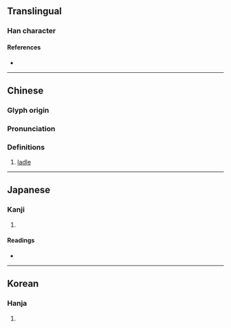 {{character info/new}}
==Translingual==

===Han character===
{{Han char|rn=75|rad=木|as=05|sn=9|four=56900|canj=DWC|ids=⿰木四}}

====References====
* {{Han ref|kx=0521.080|dkj=14666|dj=0909.050|hdz=21184.040|uh=67F6|ud=26614|bh=CF4E|bd=53070}}

----

==Chinese==
{{zh-forms}}

===Glyph origin===
{{Han etym}}

===Pronunciation===
{{zh-pron
|m=sì
|c=si3
|mc=y
|oc=y
|ma=
|cat=n
}}

===Definitions===
{{zh-hanzi}}

# [[ladle]]

{{zh-cat|Tools}}

----

==Japanese==

===Kanji===
{{ja-kanji|grade=|rs=木05}}

# {{rfdef|ja|sort=木05}}

====Readings====
* {{ja-readings|on=し|kun=さじ}}

----

==Korean==

===Hanja===
{{ko-hanja|사}}

# {{rfdef|ko|sort=木05}}